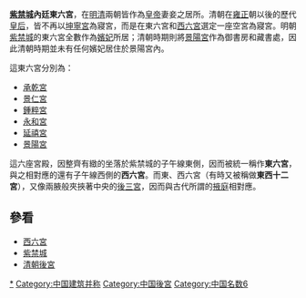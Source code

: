 '''[[紫禁城|紫禁城]]內廷東六宮'''，在[[明|明]][[清|清]]兩朝皆作為[[皇帝|皇帝]]妻妾之居所。清朝在[[雍正|雍正]]朝以後的歷代[[皇后|皇后]]，皆不再以[[坤寧宮|坤寧宮]]為寢宮，而是在東六宮和[[西六宮|西六宮]]選定一座空宮為寢宮。明朝[[紫禁城|紫禁城]]的東六宮全數作為[[嬪|嬪]][[妃|妃]]所居；清朝時期則將[[景陽宮|景陽宮]]作為御書房和藏書處，因此清朝時期並未有任何嬪妃居住於景陽宮內。

這東六宮分別為：
*[[承乾宮|承乾宮]]
*[[景仁宮|景仁宮]]
*[[鍾粹宮|鍾粹宮]]
*[[永和宮|永和宮]]
*[[延禧宮|延禧宮]]
*[[景陽宮|景陽宮]]
這六座宮殿，因整齊有緻的坐落於紫禁城的子午線東側，因而被統一稱作'''東六宮'''，與之相對應的還有子午線西側的'''西六宮'''。而東、西六宮（有時又被稱做'''東西十二宮'''），又像兩腋般夾挾著中央的[[後三宮|後三宮]]，因而與古代所謂的[[掖庭|掖庭]]相對應。

== 參看 ==
*[[西六宮|西六宮]]
*[[紫禁城|紫禁城]]
*[[清朝後宮|清朝後宮]]

[[Category:东六宫|*]]
[[Category:中国建筑并称|Category:中国建筑并称]]
[[Category:中国後宮|Category:中国後宮]]
[[Category:中国名数6|Category:中国名数6]]